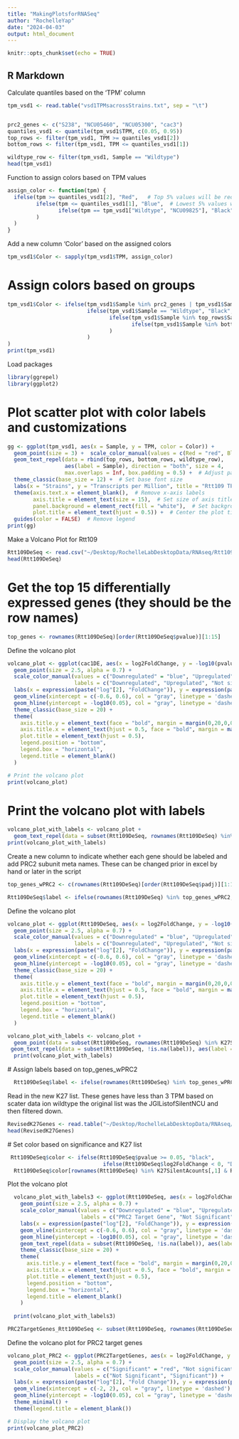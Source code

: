 ```yaml
---
title: "MakingPlotsforRNASeq"
author: "RochelleYap"
date: "2024-04-03"
output: html_document
---
```


```r
knitr::opts_chunk$set(echo = TRUE)
```

## R Markdown

 Calculate quantiles based on the 'TPM' column

```r
tpm_vsd1 <- read.table("vsd1TPMsacrossStrains.txt", sep = "\t")


prc2_genes <- c("S238", "NCU05460", "NCU05300", "cac3")
quantiles_vsd1 <- quantile(tpm_vsd1$TPM, c(0.05, 0.95))
top_rows <- filter(tpm_vsd1, TPM >= quantiles_vsd1[2])
bottom_rows <- filter(tpm_vsd1, TPM <= quantiles_vsd1[1])

wildtype_row <- filter(tpm_vsd1, Sample == "Wildtype")
head(tpm_vsd1)
```

Function to assign colors based on TPM values

```r
assign_color <- function(tpm) {
  ifelse(tpm >= quantiles_vsd1[2], "Red",   # Top 5% values will be red
         ifelse(tpm <= quantiles_vsd1[1], "Blue",  # Lowest 5% values will be blue
                ifelse(tpm == tpm_vsd1["Wildtype", "NCU09825"], "Black", "SkyBlue")  # Wildtype black, rest sky blue
         )
  )
}
```

Add a new column 'Color' based on the assigned colors
```r
tpm_vsd1$Color <- sapply(tpm_vsd1$TPM, assign_color)

```
# Assign colors based on groups
```r
tpm_vsd1$Color <- ifelse(tpm_vsd1$Sample %in% prc2_genes | tpm_vsd1$Sample == "PRC2 subunits", "Green",
                         ifelse(tpm_vsd1$Sample == "Wildtype", "Black", 
                                ifelse(tpm_vsd1$Sample %in% top_rows$Sample, "Red",
                                       ifelse(tpm_vsd1$Sample %in% bottom_rows$Sample, "Blue", "SkyBlue")
                                )
                         )
)
print(tpm_vsd1)
```
Load packages
```r
library(ggrepel)
library(ggplot2)
```
# Plot scatter plot with color labels and customizations
```r
gg <- ggplot(tpm_vsd1, aes(x = Sample, y = TPM, color = Color)) +
  geom_point(size = 3) +  scale_color_manual(values = c(Red = "red", Blue = "blue", Black = "black", SkyBlue = "skyblue")) +
  geom_text_repel(data = rbind(top_rows, bottom_rows, wildtype_row),
                  aes(label = Sample), direction = "both", size = 4,
                  max.overlaps = Inf, box.padding = 0.5) +  # Adjust parameters for label repelling
  theme_classic(base_size = 12) +  # Set base font size
  labs(x = "Strains", y = "Transcripts per Million", title = "Rtt109 TPM across Deletion Mutants") +
  theme(axis.text.x = element_blank(),  # Remove x-axis labels
        axis.title = element_text(size = 15),  # Set size of axis title
        panel.background = element_rect(fill = "white"),  # Set background color to white
        plot.title = element_text(hjust = 0.5)) +  # Center the plot title
  guides(color = FALSE)  # Remove legend
print(gg)
```

Make a Volcano Plot for Rtt109 

```r
Rtt109DeSeq <- read.csv("~/Desktop/RochelleLabDesktopData/RNAseq/Rtt109/DeSeq2Results_032024/S534.csv", sep = ",", header = TRUE, row.names = 1)
head(Rtt109DeSeq)
```


# Get the top 15 differentially expressed genes (they should be the row names)

```r
top_genes <- rownames(Rtt109DeSeq)[order(Rtt109DeSeq$pvalue)][1:15]
```
Define the volcano plot
```r
volcano_plot <- ggplot(cac1DE, aes(x = log2FoldChange, y = -log10(pvalue), color = ifelse(log2FoldChange < 0 & pvalue < 0.05, "Downregulated", ifelse(log2FoldChange > 0 & pvalue < 0.05, "Upregulated", "Not significant")))) +
  geom_point(size = 2.5, alpha = 0.7) +
  scale_color_manual(values = c("Downregulated" = "blue", "Upregulated" = "red", "Not significant" = "black"),
                     labels = c("Downregulated", "Upregulated", "Not significant")) +
  labs(x = expression(paste("log"[2], "FoldChange")), y = expression(paste("-log"[10], "(Adjusted p-value)")), title = "Rtt109 vs Wildtype") +
  geom_vline(xintercept = c(-0.6, 0.6), col = "gray", linetype = 'dashed') +
  geom_hline(yintercept = -log10(0.05), col = "gray", linetype = 'dashed') +
  theme_classic(base_size = 20) +
  theme(
    axis.title.y = element_text(face = "bold", margin = margin(0,20,0,0), size = rel(1.1), color = 'black'),
    axis.title.x = element_text(hjust = 0.5, face = "bold", margin = margin(20,0,0,0), size = rel(1.1), color = 'black'),
    plot.title = element_text(hjust = 0.5),
    legend.position = "bottom",
    legend.box = "horizontal",
    legend.title = element_blank()
  )

# Print the volcano plot
print(volcano_plot)
```
# Print the volcano plot with labels
```r
volcano_plot_with_labels <- volcano_plot +
  geom_text_repel(data = subset(Rtt109DeSeq, rownames(Rtt109DeSeq) %in% top_genes), aes(label = top_genes), size = 3, nudge_y = 0.2, force = 3)
print(volcano_plot_with_labels)
```
Create a new column to indicate whether each gene should be labeled and add PRC2 subunit meta names. These can be changed prior in excel by hand or later in the script 

```r
top_genes_wPRC2 <- c(rownames(Rtt109DeSeq)[order(Rtt109DeSeq$padj)][1:15], "NCU05460", "NCU05300", "set-7", "cac-3")

Rtt109DeSeq$label <- ifelse(rownames(Rtt109DeSeq) %in% top_genes_wPRC2, rownames(Rtt109DeSeq), "")

```
Define the volcano plot
```r
volcano_plot <- ggplot(Rtt109DeSeq, aes(x = log2FoldChange, y = -log10(pvalue), color = ifelse(log2FoldChange < 0 & pvalue < 0.05, "Downregulated", ifelse(log2FoldChange > 0 & pvalue < 0.05, "Upregulated", "Not significant")))) +
  geom_point(size = 2.5, alpha = 0.7) +
  scale_color_manual(values = c("Downregulated" = "blue", "Upregulated" = "red", "Not significant" = "black"),
                     labels = c("Downregulated", "Upregulated", "Not significant")) +
  labs(x = expression(paste("log"[2], "FoldChange")), y = expression(paste("-log"[10], "(p-value)")), title = "Rtt109 vs Wildtype") +
  geom_vline(xintercept = c(-0.6, 0.6), col = "gray", linetype = 'dashed') +
  geom_hline(yintercept = -log10(0.05), col = "gray", linetype = 'dashed') +
  theme_classic(base_size = 20) +
  theme(
    axis.title.y = element_text(face = "bold", margin = margin(0,20,0,0), size = rel(1.1), color = 'black'),
    axis.title.x = element_text(hjust = 0.5, face = "bold", margin = margin(20,0,0,0), size = rel(1.1), color = 'black'),
    plot.title = element_text(hjust = 0.5),
    legend.position = "bottom",
    legend.box = "horizontal",
    legend.title = element_blank()
  )

volcano_plot_with_labels <- volcano_plot +
  geom_point(data = subset(Rtt109DeSeq, rownames(Rtt109DeSeq) %in% K27SilentAcounts[,1]), aes(shape = "PRC2 Target Genes"), color = "#E7B800", size = 3) +
 geom_text_repel(data = subset(Rtt109DeSeq, !is.na(label)), aes(label = label), size = 3, nudge_y = 0.2, force = 3, color = "black", max.overlaps = Inf) 
  print(volcano_plot_with_labels)
```
 # Assign labels based on top_genes_wPRC2
```r
  Rtt109DeSeq$label <- ifelse(rownames(Rtt109DeSeq) %in% top_genes_wPRC2, rownames(Rtt109DeSeq), "")

```

Read in the new K27 list. These genes have less than 3 TPM based on scater data ion wildtype the original list was the JGIListofSilentNCU and then filtered down.
```r
RevisedK27Genes <- read.table("~/Desktop/RochelleLabDesktopData/RNAseq/Rtt109/SilentK27Genes_022724.txt", sep = "\t", header = TRUE, stringsAsFactors=FALSE, check.names=FALSE)
head(RevisedK27Genes)

```
   # Set color based on significance and K27 list
```r
 Rtt109DeSeq$color <- ifelse(Rtt109DeSeq$pvalue >= 0.05, "black", 
                              ifelse(Rtt109DeSeq$log2FoldChange < 0, "Downregulated", "Upregulated"))
  Rtt109DeSeq$color[rownames(Rtt109DeSeq) %in% K27SilentAcounts[,1] & Rtt109DeSeq$pvalue < 0.05] <- "#E7B800"
```
Plot the volcano plot  


```r
  volcano_plot_with_labels3 <- ggplot(Rtt109DeSeq, aes(x = log2FoldChange, y = -log10(pvalue), color = color)) +
    geom_point(size = 2.5, alpha = 0.7) +
    scale_color_manual(values = c("Downregulated" = "blue", "Upregulated" = "red", "black" = "black", "#E7B800" = "#E7B800"),
                       labels = c("PRC2 Target Gene", "Not Significant", "Downregulated", "Upregulated")) +
    labs(x = expression(paste("log"[2], "FoldChange")), y = expression(paste("-log"[10], "(p-value)")), title = "Rtt109 vs Wildtype") +
    geom_vline(xintercept = c(-0.6, 0.6), col = "gray", linetype = 'dashed') +
    geom_hline(yintercept = -log10(0.05), col = "gray", linetype = 'dashed') +
    geom_text_repel(data = subset(Rtt109DeSeq, !is.na(label)), aes(label = label), size = 3, nudge_y = 0.2, force = 3, color = "black", max.overlaps = Inf) +
    theme_classic(base_size = 20) +
    theme(
      axis.title.y = element_text(face = "bold", margin = margin(0,20,0,0), size = rel(1.1), color = 'black'),
      axis.title.x = element_text(hjust = 0.5, face = "bold", margin = margin(20,0,0,0), size = rel(1.1), color = 'black'),
      plot.title = element_text(hjust = 0.5),
      legend.position = "bottom",
      legend.box = "horizontal",
      legend.title = element_blank()
    )
  
  print(volcano_plot_with_labels3)
```


```r
PRC2TargetGenes_Rtt109DeSeq <- subset(Rtt109DeSeq, rownames(Rtt109DeSeq)%in%RevisedK27Genes[,1])
```
Define the volcano plot for PRC2 target genes
```r
volcano_plot_PRC2 <- ggplot(PRC2TargetGenes, aes(x = log2FoldChange, y = -log10(pvalue), color = ifelse(abs(log2FoldChange) > 2 & padj < 0.05, "Significant", "Not significant"))) +
  geom_point(size = 2.5, alpha = 0.7) +
  scale_color_manual(values = c("Significant" = "red", "Not significant" = "black"),
                     labels = c("Not Significant", "Significant")) +
  labs(x = expression(paste("log"[2], "Fold Change")), y = expression(paste("-log"[10], "(Adjusted p-value)")), title = "Volcano Plot for PRC2 Target Genes") +
  geom_vline(xintercept = c(-2, 2), col = "gray", linetype = 'dashed') +
  geom_hline(yintercept = -log10(0.05), col = "gray", linetype = 'dashed') +
  theme_minimal() +
  theme(legend.title = element_blank())

# Display the volcano plot
print(volcano_plot_PRC2)
```


